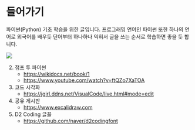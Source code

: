# 들어가기 {.unnumbered}

파이썬(Python) 기초 학습을 위한 글입니다. 프로그래밍 언어인 파이썬 또한 하나의 언어로 외국어를 배우듯 단어부터 하나하나 익혀서 글을 쓰는 순서로 학습하면 좋을 듯 합니다.

![](images/how-to-learn-language.png)

::: {.callout-tip icon="false" title="참고자료"}
2.  점프 투 파이썬
    -   [https://wikidocs.net/book/1](https://wikidocs.net/book/1){target="_blank"}
    -   [https://www.youtube.com/watch?v=ftQZo7XaTOA](https://www.youtube.com/watch?v=ftQZo7XaTOA){target="_blank"}
3.  코드 시각화
    -   [https://jgirl.ddns.net/VisualCode/live.html#mode=edit](https://jgirl.ddns.net/VisualCode/live.html#mode=edit){target="_blank"}
4.  공유 게시판
    -   [https://www.excalidraw.com](https://www.excalidraw.com){target="_blank"}
5.  D2 Coding 글꼴
    -   [https://github.com/naver/d2codingfont](https://github.com/naver/d2codingfont){target="_blank"}
:::
